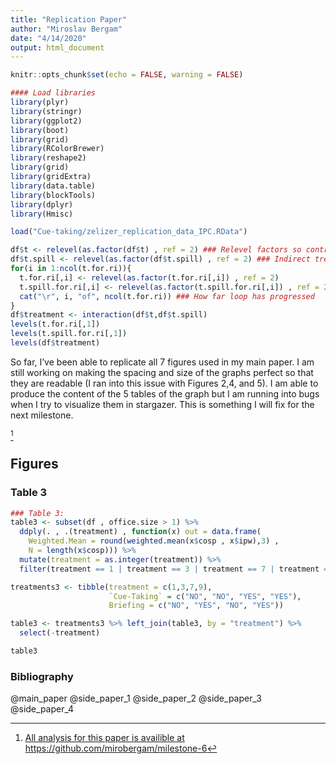 ```yaml
---
title: "Replication Paper"
author: "Miroslav Bergam"
date: "4/14/2020"
output: html_document
---
```


```r

knitr::opts_chunk$set(echo = FALSE, warning = FALSE)

#### Load libraries
library(plyr)
library(stringr)
library(ggplot2)
library(boot)
library(grid)
library(RColorBrewer)
library(reshape2)
library(grid)
library(gridExtra)
library(data.table)
library(blockTools)
library(dplyr)
library(Hmisc)

```

```r

load("Cue-taking/zelizer_replication_data_IPC.RData")

df$t <- relevel(as.factor(df$t) , ref = 2) ### Relevel factors so control is base category; Direct treatment: -1 is advocate; 0 is control; 1 is staffer
df$t.spill <- relevel(as.factor(df$t.spill) , ref = 2) ### Indirect treatment:  -1 is advocate; 0 is control; 1 is staffer; 2 is double staffer
for(i in 1:ncol(t.for.ri)){
  t.for.ri[,i] <- relevel(as.factor(t.for.ri[,i]) , ref = 2)
  t.spill.for.ri[,i] <- relevel(as.factor(t.spill.for.ri[,i]) , ref = 2)
  cat("\r", i, "of", ncol(t.for.ri)) ### How far loop has progressed
}
df$treatment <- interaction(df$t,df$t.spill)
levels(t.for.ri[,1])
levels(t.spill.for.ri[,1])
levels(df$treatment)

```



So far, I've been able to replicate all 7 figures used in my main paper. I am still working on making the spacing and size of the graphs perfect so that they are readable (I ran into this issue with Figures 2,4, and 5). I am able to produce the content of the 5 tables of the graph but I am running into bugs when I try to visualize them in stargazer. This is something I will fix for the next milestone.  

^[[All analysis for this paper is availible at https://github.com/mirobergam/milestone-6](https://github.com/mirobergam/milestone-6)]


## Figures 
### Table 3

```r

### Table 3:
table3 <- subset(df , office.size > 1) %>%
  ddply(. , .(treatment) , function(x) out = data.frame(
    Weighted.Mean = round(weighted.mean(x$cosp , x$ipw),3) ,
    N = length(x$cosp))) %>%
  mutate(treatment = as.integer(treatment)) %>%
  filter(treatment == 1 | treatment == 3 | treatment == 7 | treatment == 9)

treatments3 <- tibble(treatment = c(1,3,7,9),
                      `Cue-Taking` = c("NO", "NO", "YES", "YES"),
                      Briefing = c("NO", "YES", "NO", "YES"))

table3 <- treatments3 %>% left_join(table3, by = "treatment") %>%
  select(-treatment)

table3

```


### Bibliography

@main_paper @side_paper_1 @side_paper_2 @side_paper_3 @side_paper_4
